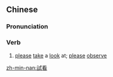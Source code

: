{{also|试看}}
==Chinese==
{{zh-forms|s=试看}}

===Pronunciation===
{{zh-pron
|m=shìkàn
|h=pfs=chhṳ-khon
|mn=chhì-khòaⁿ
|cat=v
}}

===Verb===
{{zh-verb}}

# {{lb|zh|literary}} [[please]] [[take]] a [[look]] at; [[please]] [[observe]]

[[zh-min-nan:試看]]